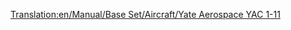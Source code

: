 [[Translation:en/Manual/Base Set/Aircraft/Yate Aerospace YAC 1-11]]
{{es/Manual/Base Set/Aircraft/Aeronaves|Nombre=Yate Aerospace YAC 1-11
|Imagen=[[File:en/Manual/Base Set/Aircraft/BritishAerospaceBAC1-11.png|FPP Dart]]
|Precio=65.624 € (32.812 £)
|Velocidad=947 km/h (592 mph)
|Coste-anual=7.592 € (3,796 £)
|Diseño=1963
|Duración=22
|Capacidad=95 pasajeros y 10 sacos de correo
|
|Descripción=Un avión pequeño con bajo coste de mantenimiento.
|Vida-real=British Aerospace BAC 1-11
}}